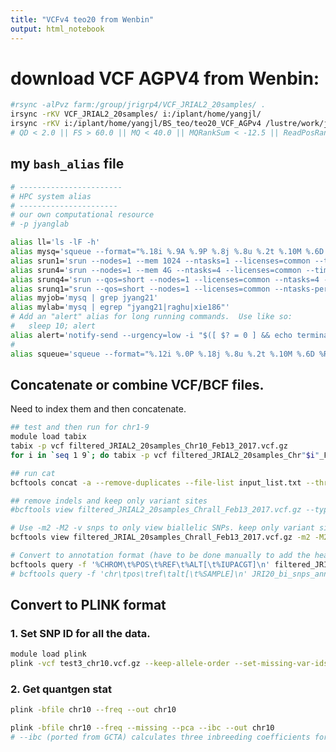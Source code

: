 ```yaml
---
title: "VCFv4 teo20 from Wenbin"
output: html_notebook
---
```


# download VCF AGPV4 from Wenbin:

```bash
#rsync -alPvz farm:/group/jrigrp4/VCF_JRIAL2_20samples/ .
irsync -rKV VCF_JRIAL2_20samples/ i:/iplant/home/yangjl/
irsync -rKV i:/iplant/home/yangjl/BS_teo/teo20_VCF_AGPv4 /lustre/work/jyanglab/jyang21/hugedata/teo20_VCF_AGPv4/
# QD < 2.0 || FS > 60.0 || MQ < 40.0 || MQRankSum < -12.5 || ReadPosRankSum < -8.0
```


## my `bash_alias` file

```bash
# -----------------------
# HPC system alias
# ----------------------
# our own computational resource 
# -p jyanglab

alias ll='ls -lF -h'
alias mysq='squeue --format="%.18i %.9A %.9P %.8j %.8u %.2t %.10M %.6D %R %.9m"'
alias srun1='srun --nodes=1 --mem 1024 --ntasks=1 --licenses=common --time=8:00:00 --pty bash'
alias srun4='srun --nodes=1 --mem 4G --ntasks=4 --licenses=common --time=8:00:00 --pty bash'
alias srunq4='srun --qos=short --nodes=1 --licenses=common --ntasks=4 --mem 32G --time 6:00:00 --pty bash'
alias srunq1="srun --qos=short --nodes=1 --licenses=common --ntasks-per-node=1 --mem-per-cpu=1024 --time 6:00:00 --pty $SHELL"
alias myjob='mysq | grep jyang21'
alias mylab='mysq | egrep "jyang21|raghu|xie186"'
# Add an "alert" alias for long running commands.  Use like so:
#   sleep 10; alert
alias alert='notify-send --urgency=low -i "$([ $? = 0 ] && echo terminal || echo error)" "$(history|tail -n1|sed -e '\''s/^\s*[0-9]\+\s*//;s/[;&|]\s*alert$//'\'')"'
#
alias squeue='squeue --format="%.12i %.0P %.18j %.8u %.2t %.10M %.6D %R %C"'

```


## Concatenate or combine VCF/BCF files.

Need to index them and then concatenate.

```bash
## test and then run for chr1-9
module load tabix
tabix -p vcf filtered_JRIAL2_20samples_Chr10_Feb13_2017.vcf.gz
for i in `seq 1 9`; do tabix -p vcf filtered_JRIAL2_20samples_Chr"$i"_Feb13_2017.vcf.gz; done

## run cat
bcftools concat -a --remove-duplicates --file-list input_list.txt --threads 10 --output-type z -o filtered_JRIAL2_20samples_Chrall_Feb13_2017.vcf.gz

## remove indels and keep only variant sites
#bcftools view filtered_JRIAL2_20samples_Chrall_Feb13_2017.vcf.gz --types snps --min-ac 1 --threads 10 --output-type z -o filtered_JRIAL_20samples_Chrall_03202018_snps.vcf.gz.gz

# Use -m2 -M2 -v snps to only view biallelic SNPs. keep only variant sites using --min-ac
bcftools view filtered_JRIAL_20samples_Chrall_Feb13_2017.vcf.gz -m2 -M2 -v snps --min-ac 1 -Oz -o filtered_JRIAL_20samples_Chrall_03202018_bisnps.vcf.gz

# Convert to annotation format (have to be done manually to add the header)
bcftools query -f '%CHROM\t%POS\t%REF\t%ALT[\t%IUPACGT]\n' filtered_JRIAL_20samples_Chrall_03202018_bisnps.vcf.gz > JRI20_bisnps_annot.txt
# bcftools query -f 'chr\tpos\tref\talt[\t%SAMPLE]\n' JRI20_bi_snps_annot.vcf.gz > JRI20_bi_snps_annot.header

```


## Convert to PLINK format

### 1. Set SNP ID for all the data.
```bash
module load plink
plink -vcf test3_chr10.vcf.gz --keep-allele-order --set-missing-var-ids @_#_\$1_\$2 --make-bed --out chr10
```


### 2. Get quantgen stat

```bash
plink -bfile chr10 --freq --out chr10  

plink -bfile chr10 --freq --missing --pca --ibc --out chr10  
# --ibc (ported from GCTA) calculates three inbreeding coefficients for each sample
```
